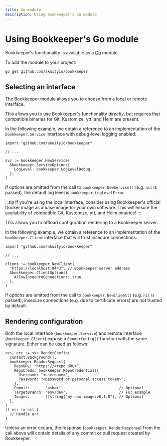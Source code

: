 ```yaml
---
title: Go module
description: Using Bookkeeper's Go module
---
```



# Using Bookkeeper's Go module

Bookkeeper's functionality is available as a [Go](https://go.dev/) module.

To add the module to your project:

```shell
go get github.com/akuityio/bookkeeper
```

## Selecting an interface

The Bookkeeper module allows you to choose from a local or remote interface.

<Tabs groupId="interface">
<TabItem value="local" label="Local">

This allows you to use Bookkeeper's functionality _directly_, but requires that
compatible binaries for Git, Kustomize, ytt, and Helm are present.

In the following example, we obtain a reference to an implementation of the
`bookkeeper.Service` interface with debug-level logging enabled:

```golang
import "github.com/akuityio/bookkeeper"

// ...

svc := bookkeeper.NewService(
  &bookkeeper.ServiceOptions{
    LogLevel: bookkeeper.LogLevelDebug,
  },
)
```

If options are omitted from the call to `bookkeeper.NewService()` (e.g. `nil`
is passed), the default log level is `bookkeeper.LogLevelError`.

:::tip
If you're using the local interface, consider using Bookkeeper's official
Docker image as a base image for your own software. This will ensure the
availability of compatible Git, Kustomize, ytt, and Helm binaries!
:::

</TabItem>
<TabItem value="remote" label="Remote">

This allows you to offload configuration rendering to a Bookkeeper server.

In the following example, we obtain a reference to an implementation of the
`bookkeeper.Client` interface that will trust insecure connections:

```golang
import "github.com/akuityio/bookkeeper"

// ...

client := bookkeeper.NewClient(
  "https://localhost:8443", // Bookkeeper server address
  &bookkeeper.ClientOptions{
    AllowInsecureConnections: true,
  },
)
```

If options are omitted from the call to `bookkeeper.NewClient()` (e.g. `nil`
is passed), insecure connections (e.g. due to certificate errors) are not
trusted by default.

</TabItem>
</Tabs>

## Rendering configuration

Both the local interface (`bookkeeper.Service`) and remote interface
(`bookkeeper.Client`) expose a `RenderConfig()` function with the same
signature. Either can be used as follows:

```golang
res, err := svc.RenderConfig(
  context.Background(),
  bookkeeper.RenderRequest{
    RepoURL: "https://<repo URL>",
    RepoCreds: bookkeeper.RepoCredentials{
      Username: "<username>",
      Password: "<password or personal access token>",
    },
    Commit:       "<sha>",                         // Optional
    TargetBranch: "env/dev",                       // For example
    Images:       []string{"my-new-image:v0.1.0"}, // Optional
  },
)
if err != nil {
  // Handle err
}
```

Unless an error occurs, the response (`bookkeeper.RenderResponse`) from the call
above will contain details of any commit or pull request created by Bookkeeper.
